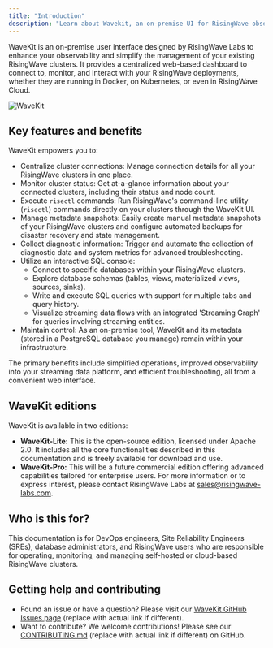 ```yaml
---
title: "Introduction"
description: "Learn about Wavekit, an on-premise UI for RisingWave observability and management. Discover its key features, benefits, available editions, and how to get help or contribute."
---
```


WaveKit is an on-premise user interface designed by RisingWave Labs to enhance your observability and simplify the management of your existing RisingWave clusters. It provides a centralized web-based dashboard to connect to, monitor, and interact with your RisingWave deployments, whether they are running in Docker, on Kubernetes, or even in RisingWave Cloud.

![WaveKit](/images/wavekit/wavekit-intro.png)

## Key features and benefits

WaveKit empowers you to:

*   Centralize cluster connections: Manage connection details for all your RisingWave clusters in one place.
*   Monitor cluster status: Get at-a-glance information about your connected clusters, including their status and node count.
*   Execute `risectl` commands: Run RisingWave's command-line utility (`risectl`) commands directly on your clusters through the WaveKit UI.
*   Manage metadata snapshots: Easily create manual metadata snapshots of your RisingWave clusters and configure automated backups for disaster recovery and state management.
*   Collect diagnostic information: Trigger and automate the collection of diagnostic data and system metrics for advanced troubleshooting.
*   Utilize an interactive SQL console:
    *   Connect to specific databases within your RisingWave clusters.
    *   Explore database schemas (tables, views, materialized views, sources, sinks).
    *   Write and execute SQL queries with support for multiple tabs and query history.
    *   Visualize streaming data flows with an integrated 'Streaming Graph' for queries involving streaming entities.
*   Maintain control: As an on-premise tool, WaveKit and its metadata (stored in a PostgreSQL database you manage) remain within your infrastructure.

The primary benefits include simplified operations, improved observability into your streaming data platform, and efficient troubleshooting, all from a convenient web interface.

## WaveKit editions

WaveKit is available in two editions:

*   **WaveKit-Lite:** This is the open-source edition, licensed under Apache 2.0. It includes all the core functionalities described in this documentation and is freely available for download and use.
*   **WaveKit-Pro:** This will be a future commercial edition offering advanced capabilities tailored for enterprise users. For more information or to express interest, please contact RisingWave Labs at [sales@risingwave-labs.com](mailto:sales@risingwave-labs.com).

## Who is this for?

This documentation is for DevOps engineers, Site Reliability Engineers (SREs), database administrators, and RisingWave users who are responsible for operating, monitoring, and managing self-hosted or cloud-based RisingWave clusters.

## Getting help and contributing

*   Found an issue or have a question? Please visit our [WaveKit GitHub Issues page](https://github.com/risingwavelabs/wavekit/issues) (replace with actual link if different).
*   Want to contribute? We welcome contributions! Please see our [CONTRIBUTING.md](https://github.com/risingwavelabs/wavekit/blob/main/CONTRIBUTING.md) (replace with actual link if different) on GitHub.
